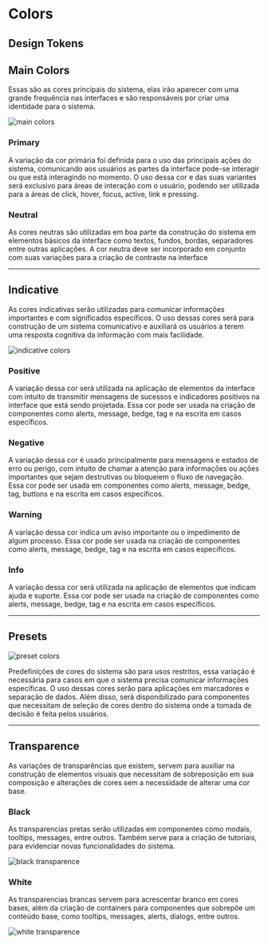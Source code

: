 
<Meta title="Ion/Design Tokens/Colors" />

<style>{`
  .heading {
    font-size: 40px;
    font-weight: 700;
    line-height: 48px;
    letter-spacing: 0em;
    color: #282B33;
  }

  .subheading {
    font-size: 20px;
    font-weight: 600;
    line-height: 28px;
    letter-spacing: 0em;
    color: #8D93A5;
    margin-bottom: 40px;
    border-bottom: none;
  }
`}</style>

<h1 class="heading">Colors</h1>

<h2 class="subheading">Design Tokens</h2>

## Main Colors

Essas são as cores principais do sistema, elas irão aparecer com uma grande frequência nas interfaces e são responsáveis por criar uma identidade para o sistema.

<img src={MainColors} alt="main colors" />

### Primary

A variação da cor primária foi definida para o uso das principais ações do sistema, comunicando aos usuários as partes da interface pode-se interagir ou que está interagindo no momento. O uso dessa cor e das suas variantes será exclusivo para áreas de interação com o usuário, podendo ser utilizada para a áreas de click, hover, focus, active, link e pressing.

### Neutral

As cores neutras são utilizadas em boa parte da construção do sistema em elementos básicos da interface como textos, fundos, bordas, separadores entre outras aplicações. A cor neutra deve ser incorporado em conjunto com suas variações para a criação de contraste na interface

---

## Indicative

As cores indicativas serão utilizadas para comunicar informações importantes e com significados específicos. O uso dessas cores será para construção de um sistema comunicativo e auxiliará os usuários a terem uma resposta cognitiva da informação com mais facilidade.

<img src={IndicativeColors} alt="indicative colors" />

### Positive

A variação dessa cor será utilizada na aplicação de elementos da interface com intuito de transmitir mensagens de sucessos e indicadores positivos na interface que está sendo projetada. Essa cor pode ser usada na criação de componentes como alerts, message, bedge, tag e na escrita em casos específicos.

### Negative

A variação dessa cor é usado principalmente para mensagens e estados de erro ou perigo, com intuito de chamar a atenção para informações ou ações importantes que sejam destrutivas ou bloqueiem o fluxo de navegação. Essa cor pode ser usada em componentes como alerts, message, bedge, tag, buttons e na escrita em casos específicos.

### Warning

A variação dessa cor indica um aviso importante ou o impedimento de algum processo. Essa cor pode ser usada na criação de componentes como alerts, message, bedge, tag e na escrita em casos específicos.

### Info

A variação dessa cor será utilizada na aplicação de elementos que indicam ajuda e suporte. Essa cor pode ser usada na criação de componentes como alerts, message, bedge, tag e na escrita em casos específicos.

---

## Presets

<img src={Presets} alt="preset colors" />

Predefinições de cores do sistema são para usos restritos, essa variação é necessária para casos em que o sistema precisa comunicar informações específicas. O uso dessas cores serão para aplicações em marcadores e separação de dados. Além disso, será disponibilizado para componentes que necessitam de seleção de cores dentro do sistema onde a tomada de decisão é feita pelos usuários.

---

## Transparence

As variações de transparências que existem, servem para auxiliar na construção de elementos visuais que necessitam de sobreposição em sua composição e alterações de cores sem a necessidade de alterar uma cor base.

### Black

As transparencias pretas serão utilizadas em componentes como modais, tooltips, messages, entre outros. Também serve para a criação de tutoriais, para evidenciar novas funcionalidades do sistema.

<img src={BlackTransparence} alt="black transparence" />

### White

As transparencias brancas servem para acrescentar branco em cores bases, além da criação de containers para componentes que sobrepõe um conteúdo base, como tooltips, messages, alerts, dialogs, entre outros.

<img src={WhiteTransparence} alt="white transparence" />
